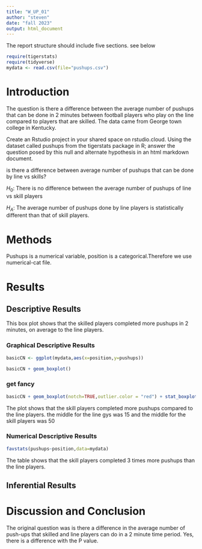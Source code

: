 ```yaml
---
title: "W_UP_01"
author: "steven"
date: "fall 2023"
output: html_document
---
```




The report structure should include five sections.  see below



```r
require(tigerstats)
require(tidyverse)
mydata <- read.csv(file="pushups.csv")
```

# Introduction

<!--In this section you explain what you are trying to show. Where did the data come from? What is the research or other question you are trying to answer?!-->

The question is there a difference between the average number of pushups that can be done in 2 minutes between football players who play on the line compared to players that are skilled.
The data came from George town college in Kentucky.

Create an Rstudio project in your shared space on rstudio.cloud.  Using the dataset called pushups from the tigerstats package in R; answer the question posed by this null and alternate hypothesis in an html markdown document.

is there a difference between average number of pushups that can be done by line vs skills?

$H_0$: There is no difference between the average number of pushups of line vs skill players

$H_A$: The average number of pushups done by line players is statistically different than that of skill players.

# Methods

<!--Decide on your methods: use "variable analysis" or other appropriate descriptors. Make sure to choose at least one graphical method and at least one numerical method.!-->

Pushups is a numerical variable, position is a categorical.Therefore we use numerical-cat file.

# Results

<!--Divide this section into two sub-sections: One for your descriptive results and one for your inferential results.!-->

## Descriptive Results


This box plot shows that the skilled players completed more pushups in 2 minutes, on average to the line players.

### Graphical Descriptive Results


```r
basicCN <- ggplot(mydata,aes(x=position,y=pushups))
```

<!--Graphical results here. Make sure to show your code. Provide appropriate labels for axes, giving units if possible, and provide a good title for the graph, too. Use the graphical results to describe the patterns if any that exist in the data as focused toward the research question!-->
```r
basicCN + geom_boxplot()
```
  
  
### get fancy  

```r
basicCN + geom_boxplot(notch=TRUE,outlier.color = "red") + stat_boxplot(geom ='errorbar') + labs(title="Fancy notch boxplot \n with 2 lines")
```

The plot shows that the skill players completed more pushups compared to the line players. the middle for the line gys was 15 and the middle for the skill players was 50

### Numerical Descriptive Results

<!--Numerical results go here. Use the numerical results to describe the patterns if any that exist in the data as focused toward the research question!-->

```r
favstats(pushups~position,data=mydata)
```

The table shows that the skill players completed 3 times more pushups than the line players.

## Inferential Results

<!--State hypothesis clearly. Make sure your discussion of the inferential test covers all the aspects that the test output produces, such as test statistic, p-value etc. Make a decision about the null hypothesis, explain the assumptions on which the selected test/procedure was based, and why the chosen procedure satisfys the assumptions and is appropriate to answer the research question!-->




# Discussion and Conclusion

<!--Discussion and conclusion here. If you found a relationship be sure to consider whether the relationship occurs because one of the variavbles causes the other, or whether they perhasps are related for some other reason. Watch the chapter 6 videos from the GeorgeTown videos collection.!-->

The original question was is there a difference in the average number of push-ups that skilled and line players can do in a 2 minute time period. Yes, there is a difference with the P value. 

